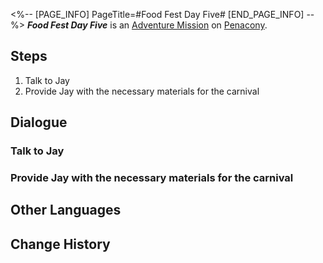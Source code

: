 <%-- [PAGE_INFO]
PageTitle=#Food Fest Day Five#
[END_PAGE_INFO] --%>
{{Stub|Dialogue.}}
{{Mission Infobox
|id            = 8020105
|title         = 
|image         = <!--Mission Food Fest Day Five.png-->
|type          = Adventure
|event_name    = 
|chapter       = 
|requirements  = [[Adventure Mission]] ''[[Food Fest Day Four]]'' completed
|summary       = <!--official mission summary from Fate's Atlas-->
|characters    = Jay; Trailblazer
|startLocation = [[Penacony]] - [[Golden Hour]]
|world         = Penacony
|area          = Golden Hour
|prev          = Food Fest Day Four
|next          = Food Fest Day Six
|rewards       = Credit*1,000
}}
'''''Food Fest Day Five''''' is an [[Adventure Mission]] on [[Penacony]].

==Steps==
# Talk to Jay
# Provide Jay with the necessary materials for the carnival

<!--
==Gameplay Notes==

--><!--
==Trial Character==

-->
==Dialogue==
{{Stub Dialogue}}

===Talk to Jay{{subst:void|<!--802010501-->}}===
{{Mission Description|type=adventure|location=Golden Hour|The gourmet carnival is in progress! Ask Jay what ingredients are needed for today.}}
{{Dialogue Start}}
:{{tx}}
{{Dialogue End}}

===Provide Jay with the necessary materials for the carnival{{subst:void|<!--802010503-->}}===
{{Mission Description|type=adventure|location=Golden Hour|update|Jay has listed all the ingredients required for today's catering menu. Once you have gathered all of the ingredients, bring them to him!}}
{{Dialogue Start}}
:{{tx}}
{{Dialogue End}}

==Other Languages==
{{Other Languages
|en   = Food Fest Day Five
|zhs  = 美食庆典•第五日
|zht  = 美食慶典•第五日
|ja   = グルメフェス・5日目
|ko   = 미식 축제•5일차
|es   = Festival gastronómico: día 5
|fr   = Grand festin&nbsp;: Jour 5
|ru   = Деликатесы Пенаконии: День пятый
|th   = งานเทศกาลอาหาร วันที่ 5
|vi   = Lễ Hội Ẩm Thực - Ngày 5
|de   = Feinschmeckerfest: Tag 5
|id   = Festival Kuliner: Hari Ke-5
|pt   = Festival Gastronômico Dia Cinco
}}

==Change History==
{{Change History|2.0}}
